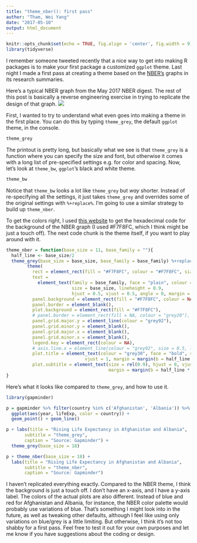 ```yaml
---
title: "theme_nber(): first pass"
author: "Tham, Wei Yang"
date: "2017-05-10"
output: html_document
---
```


```r
knitr::opts_chunk$set(echo = TRUE, fig.align = 'center', fig.width = 9)
library(tidyverse)
```

I remember someone tweeted recently that a nice way to get into making R packages is to make your first package a customized `ggplot` theme. Last night I made a first pass at creating a theme based on the [NBER's](http://www.nber.org/digest/) graphs in its research summaries. 

Here's a typical NBER graph from the May 2017 NBER digest. The rest of this post is basically a reverse engineering exercise in trying to replicate the design of that graph. ![][nber_robot]

[nber_robot]: https://weiyangtham.github.io/images/robots.jpg

First, I wanted to try to understand what even goes into making a theme in the first place. You can do this by typing `theme_grey`, the default `ggplot` theme, in the console.

```r
theme_grey
```

The printout is pretty long, but basically what we see is that `theme_grey` is a function where you can specify the size and font, but otherwise it comes with a long list of pre-specified settings e.g. for color and spacing. Now, let's look at `theme_bw`, `ggplot`'s black and white theme. 

```r
theme_bw
```

Notice that `theme_bw` looks a lot like `theme_grey` but *way* shorter. Instead of re-specifying all the settings, it just takes `theme_grey` and overrides some of the original settings with `%+replace%`. I'm going to use a similar strategy to build up `theme_nber`.

To get the colors right, I used [this website](http://html-color-codes.info/colors-from-image/) to get the hexadecimal code for the background of the NBER graph (I used #F7F8FC, which I think might be just a touch off). The next code chunk is the theme itself, if you want to play around with it. 

```r
theme_nber = function(base_size = 11, base_family = ""){
  half_line <- base_size/2
  theme_grey(base_size = base_size, base_family = base_family) %+replace%
        theme(
          rect = element_rect(fill = "#F7F8FC", colour = "#F7F8FC", size = 0.5, linetype = 1),
          text = 
            element_text(family = base_family, face = "plain", colour = "#4C4D4F", 
                         size = base_size, lineheight = 0.9, 
                         hjust = 0.5, vjust = 0.5, angle = 0, margin = margin(), debug = FALSE), 
          panel.background = element_rect(fill = "#F7F8FC", colour = NA), 
          panel.border = element_blank(),
          plot.background = element_rect(fill = "#F7F8FC"),
          # panel.border = element_rect(fill = NA, colour = "grey20"), 
          panel.grid.major.y = element_line(colour = "grey92"),
          panel.grid.minor.y = element_blank(),
          panel.grid.major.x = element_blank(), 
          panel.grid.minor.x = element_blank(),
          legend.key = element_rect(colour = NA),
          # axis.line.x = element_line(colour = "grey92", size = 0.5, linetype = 1, lineend = "butt"),
          plot.title = element_text(colour = "grey30", face = "bold", size = rel(1.2), hjust = 0, 
                              vjust = 1, margin = margin(b = half_line * 1.2)),
          plot.subtitle = element_text(size = rel(0.9), hjust = 0, vjust = 1, 
                                       margin = margin(b = half_line * 0.9))) 
}


```

Here's what it looks like compared to `theme_grey`, and how to use it.

```r
library(gapminder)

p = gapminder %>% filter(country %in% c('Afghanistan', 'Albania')) %>% 
  ggplot(aes(year, lifeExp, color = country)) + 
  geom_point() + geom_line()

p + labs(title = "Rising Life Expectancy in Afghanistan and Albania", 
       subtitle = "theme_grey", 
       caption = "Source: Gapminder") + 
  theme_grey(base_size = 18)

```

```r
p + theme_nber(base_size = 18) + 
  labs(title = "Rising Life Expectancy in Afghanistan and Albania", 
       subtitle = "theme_nber", 
       caption = "Source: Gapminder")
```

I haven't replicated everything exactly. Compared to the NBER theme, I think the background is just a touch off. I don't have an x-axis, and I have a y-axis label. The colors of the actual plots are also different. Instead of blue and red for Afghanistan and Albania, for instance, the NBER color palette would probably use variations of blue. That's something I might look into in the future, as well as tweaking other defaults, although I feel like using only variations on blue/grey is a little limiting. But otherwise, I think it's not too shabby for a first pass. Feel free to test it out for your own purposes and let me know if you have suggestions about the coding or design.  

